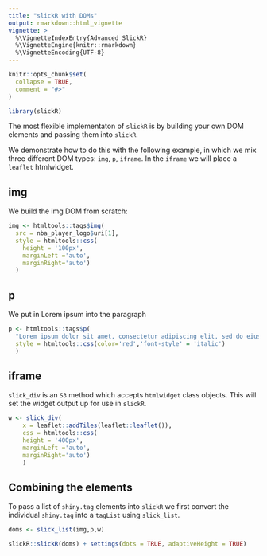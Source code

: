 ```yaml
---
title: "slickR with DOMs"
output: rmarkdown::html_vignette
vignette: >
  %\VignetteIndexEntry{Advanced SlickR}
  %\VignetteEngine{knitr::rmarkdown}
  %\VignetteEncoding{UTF-8}
---
```


```r
knitr::opts_chunk$set(
  collapse = TRUE,
  comment = "#>"
)
```

```r
library(slickR)
```

The most flexible implementaton of `slickR` is by building your own DOM elements and passing them into `slickR`. 

We demonstrate how to do this with the following example, in which we mix three different DOM types: `img`, `p`, `iframe`. In the `iframe` we will place a `leaflet` htmlwidget.

## img

We build the img DOM from scratch:

```r
img <- htmltools::tags$img(
  src = nba_player_logo$uri[1],
  style = htmltools::css(
    height = '100px', 
    marginLeft ='auto', 
    marginRight='auto')
  )
```

## p

We put in Lorem ipsum into the paragraph

```r
p <- htmltools::tags$p(
  "Lorem ipsum dolor sit amet, consectetur adipiscing elit, sed do eiusmod tempor incididunt ut labore et dolore magna aliqua. Ut enim ad minim veniam, quis nostrud exercitation ullamco laboris nisi ut aliquip ex ea commodo consequat. Duis aute irure dolor in reprehenderit in voluptate velit esse cillum dolore eu fugiat nulla pariatur. Excepteur sint occaecat cupidatat non proident, sunt in culpa qui officia deserunt mollit anim id est laborum.",
  style = htmltools::css(color='red','font-style' = 'italic')
  )
```

## iframe

`slick_div` is an `S3` method which accepts `htmlwidget` class objects. This will set the widget output up for use in `slickR`.

```r

w <- slick_div(
    x = leaflet::addTiles(leaflet::leaflet()),
    css = htmltools::css(
    height = '400px',
    marginLeft ='auto',
    marginRight='auto')
    )

```

## Combining the elements

To pass a list of `shiny.tag` elements into `slickR` we first convert the individual `shiny.tag` into a `tagList` using `slick_list`.

```r
doms <- slick_list(img,p,w)
```

```r

slickR::slickR(doms) + settings(dots = TRUE, adaptiveHeight = TRUE)

```
